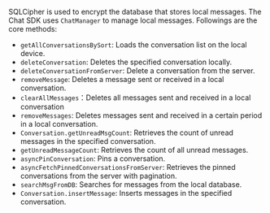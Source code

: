 <PlatformWrapper platform="android">

SQLCipher is used to encrypt the database that stores local messages. The Chat SDK uses `ChatManager` to manage local messages. Followings are the core methods:

- `getAllConversationsBySort`: Loads the conversation list on the local device.
- `deleteConversation`: Deletes the specified conversation locally.
- `deleteConversationFromServer`: Delete a conversation from the server.
- `removeMessage`: Deletes a message sent or received in a local conversation.
- `clearAllMessages`：Deletes all messages sent and received in a local conversation
- `removeMessages`: Deletes messages sent and received in a certain period in a local conversation.
- `Conversation.getUnreadMsgCount`: Retrieves the count of unread messages in the specified conversation.
- `getUnreadMessageCount`: Retrieves the count of all unread messages.
- `asyncPinConversation`: Pins a conversation.
- `asyncFetchPinnedConversationsFromServer`: Retrieves the pinned conversations from the server with pagination.
- `searchMsgFromDB`: Searches for messages from the local database.
- `Conversation.insertMessage`: Inserts messages in the specified conversation.

</PlatformWrapper>